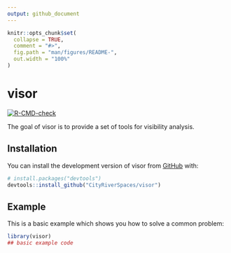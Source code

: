 ```yaml
---
output: github_document
---
```


<!-- README.md is generated from README.Rmd. Please edit that file -->

```r
knitr::opts_chunk$set(
  collapse = TRUE,
  comment = "#>",
  fig.path = "man/figures/README-",
  out.width = "100%"
)
```

# visor

<!-- badges: start -->
[![R-CMD-check](https://github.com/CityRiverSpaces/visor/actions/workflows/R-CMD-check.yaml/badge.svg)](https://github.com/CityRiverSpaces/visor/actions/workflows/R-CMD-check.yaml)
<!-- badges: end -->

The goal of visor is to provide a set of tools for visibility analysis.

## Installation

You can install the development version of visor from [GitHub](https://github.com/) with:

``` r
# install.packages("devtools")
devtools::install_github("CityRiverSpaces/visor")
```

## Example

This is a basic example which shows you how to solve a common problem:

```r
library(visor)
## basic example code
```
